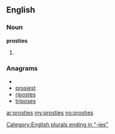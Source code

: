 ==English==

===Noun===
'''prosties'''

# {{plural of|[[prosty]]}}

===Anagrams===
* {{alphagram|eioprsst}}
* [[prosiest#English|prosiest]]
* [[ripostes#English|ripostes]]
* [[triposes#English|triposes]]

[[Category:English plurals ending in "-ies"]]

[[ar:prosties]]
[[my:prosties]]
[[no:prosties]]